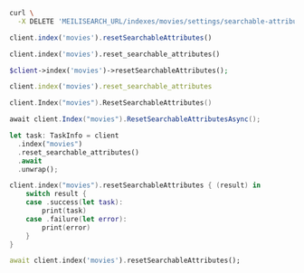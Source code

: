 <CodeGroup>

```bash cURL
curl \
  -X DELETE 'MEILISEARCH_URL/indexes/movies/settings/searchable-attributes'
```

```javascript JS
client.index('movies').resetSearchableAttributes()
```

```python Python
client.index('movies').reset_searchable_attributes()
```

```php PHP
$client->index('movies')->resetSearchableAttributes();
```

```ruby Ruby
client.index('movies').reset_searchable_attributes
```

```go Go
client.Index("movies").ResetSearchableAttributes()
```

```csharp C#
await client.Index("movies").ResetSearchableAttributesAsync();
```

```rust Rust
let task: TaskInfo = client
  .index("movies")
  .reset_searchable_attributes()
  .await
  .unwrap();
```

```swift Swift
client.index("movies").resetSearchableAttributes { (result) in
    switch result {
    case .success(let task):
        print(task)
    case .failure(let error):
        print(error)
    }
}
```

```dart Dart
await client.index('movies').resetSearchableAttributes();
```
</CodeGroup>